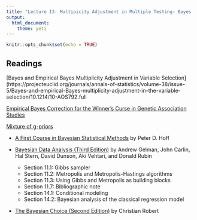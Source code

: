 ```yaml
---
title: "Lecture 13: Multipicity Adjustment in Multiple Testing- Bayes  & Empirical Bayes"
output: 
  html_document:
    theme: yeti
---
```


```r
knitr::opts_chunk$set(echo = TRUE)
```


## Readings


[Bayes and Empirical Bayes Multiplicity Adjustment in Variable Selection](https://projecteuclid.org/journals/annals-of-statistics/volume-38/issue-5/Bayes-and-empirical-Bayes-multiplicity-adjustment-in-the-variable-selection/10.1214/10-AOS792.full

[Empirical Bayes Correction for the Winner's Curse in Genetic Association Studies](https://www.ncbi.nlm.nih.gov/pmc/articles/PMC4048064/)
  
[Mixture of g-priors](https://www.tandfonline.com/doi/abs/10.1198/016214507000001337)
 

- [A First Course in Bayesian Statistical Methods](https://find.library.duke.edu/catalog/DUKE004968562) by Peter D. Hoff
  



- [Bayesian Data Analysis (Third Edition)](https://find.library.duke.edu/catalog/DUKE006588051?utm_campaign=bento&utm_content=bento_result_link&utm_source=library.duke.edu&utm_medium=referral) by Andrew Gelman, John Carlin, Hal Stern, David Dunson, Aki Vehtari, and Donald Rubin
  + Section 11.1: Gibbs sampler
  + Section 11.2: Metropolis and Metropolis-Hastings algorithms 
  + Section 11.3: Using Gibbs and Metropolis as building blocks
  + Section 11.7: Bibliographic note
  + Section 14.1: Conditional modeling
  + Section 14.2: Bayesian analysis of the classical regression model


- [The Bayesian Choice (Second Edition)](https://link-springer-com.proxy.lib.duke.edu/content/pdf/10.1007%2F0-387-71599-1.pdf)    by Christian Robert

    